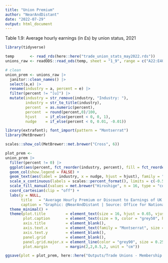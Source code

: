 ```yaml
---
title: "Union Premium"
author: "NearAndDistant"
date: "2022-07-29"
output: html_document
---
```


Table 1.9: Average hourly earnings (in £s) by union status, 2021

```r
library(tidyverse)

temp       <- read_rds(here::here("trade_union_stats_may2022.rds"))
unions_raw <- readODS::read_ods(temp, sheet = "1_9", range = c("A22:E40"), col_names = FALSE)

# clean
union_prem <- unions_raw |>
  janitor::clean_names() |>
  select(a,e) |>
  rename(industry = a, percent = e) |>
  filter(percent != "[u]") |>
  mutate(industry = str_remove(industry, "Industry: "),
         industry = str_to_title(industry),
         percent  = as.numeric(percent),
         percent  = round(percent,0)/100,
         hjust    = if_else(percent < 0, 0, 1),
         nudge    = if_else(percent < 0, 0.01, -0.01))

```

```r
library(extrafont); font_import(pattern = "Montserrat")
library(MetBrewer)

scales::show_col(MetBrewer::met.brewer("Cross", 6))

plot_prem <-
union_prem |>
  filter(percent != 0) |>
  ggplot(aes(percent, fct_reorder(industry, percent), fill = fct_reorder(industry, percent))) +
  geom_col(show.legend = FALSE) +
  geom_text(aes(label = industry, x = nudge, hjust = hjust), family = "Montserrat") +
  scale_x_continuous(labels = scales::percent_format(), limits = c(-0.5,0.5), expand = c(0,0)) +
  scale_fill_manual(values = met.brewer("Hiroshige", n = 16, type = "continuous")) +
  coord_cartesian(clip = "off") +
  labs(y = NULL, 
       title   = "Average Hourly Premium or Discount to Earnings of UK Trade Union Membership Compared to Non-Members (2021)",
       caption = "Graphic: @NearAndDistant | Source: Office for National Statistics") +
  theme_minimal() +
  theme(plot.title         = element_text(size = 16, hjust = 0.65, vjust = 9, family = "Montserrat SemiBold"),
        plot.caption       = element_text(size = 9, color = "grey50", hjust = 1.02, vjust = -3, family = "Montserrat"),
        axis.title         = element_blank(),
        axis.text.x        = element_text(family = "Montserrat", size = 12),
        axis.text.y        = element_blank(),
        panel.grid         = element_blank(),
        panel.grid.major.x = element_line(color = "grey90", size = 0.25),
        plot.margin        = margin(2,2,0.5,2, unit = "cm"))

```

```r

ggsave(plot = plot_prem, here::here("Outputs/Trade Unions - Membership Premium.png"), width = 14, height = 10, dpi = 360, bg = "white")

```

